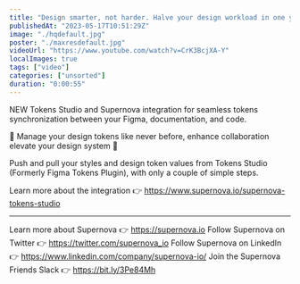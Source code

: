 ```yaml
---
title: "Design smarter, not harder. Halve your design workload in one year with Supernova + Tokens Studio"
publishedAt: "2023-05-17T10:51:29Z"
image: "./hqdefault.jpg"
poster: "./maxresdefault.jpg"
videoUrl: "https://www.youtube.com/watch?v=CrK3BcjXA-Y"
localImages: true
tags: ["video"]
categories: ["unsorted"]
duration: "0:00:55"
---
```

NEW Tokens Studio and Supernova integration for seamless tokens synchronization between your Figma, documentation, and code.

🚀 Manage your design tokens like never before, enhance collaboration elevate your design system 🚀

Push and pull your styles and design token values from Tokens Studio (Formerly Figma Tokens Plugin), with only a couple of simple steps.

Learn more about the integration  👉 https://www.supernova.io/supernova-tokens-studio

--------
Learn more about Supernova 👉 https://supernova.io
Follow Supernova on Twitter 👉  https://twitter.com/supernova_io
Follow Supernova on LinkedIn 👉 https://www.linkedin.com/company/supernova-io/
Join the Supernova Friends Slack 👉 https://bit.ly/3Pe84Mh
